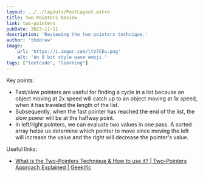 ```yaml
---
layout: ../../layouts/PostLayout.astro
title: Two Pointers Review
link: two-pointers
pubDate: 2023-11-11
description: 'Reviewing the two pointers technique.'
author: 'thddrew'
image:
    url: 'https://i.imgur.com/ltV7CEu.png'
    alt: 'An 8 bit style wave emoji.'
tags: ["leetcode", "learning"]
---
```


Key points:
<ul>
    <li>
    Fast/slow pointers are useful for finding a cycle in a list because an object moving at 2x speed will catch up to an object moving at 1x speed, when it has traveled the length of the list.
    </li>
    <li>
    Subsequently, when the fast pointer has reached the end of the list, the slow power will be at the halfway point.
    </li>
    <li>
    In left/right pointers, we can evaluate two values in one pass. A sorted array helps us determine which pointer to move since moving the left will increase the value and the right will decrease the pointer's value.
    </li>
</ul>

Useful links:
<ul>
    <li><a href="https://www.youtube.com/watch?v=VEPCm3BCtik">What is the Two-Pointers Technique & How to use it? | Two-Pointers Approach Explained | Geekific</a></li>
</ul>